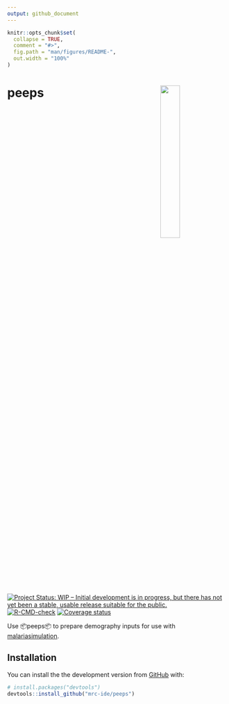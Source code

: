 ```yaml
---
output: github_document
---
```


<!-- README.md is generated from README.Rmd. Please edit that file -->

```r
knitr::opts_chunk$set(
  collapse = TRUE,
  comment = "#>",
  fig.path = "man/figures/README-",
  out.width = "100%"
)
```

# peeps <img src="man/figures/Peeps.png" align="right" width=30% height=30% />

<!-- badges: start -->
[![Project Status: WIP – Initial development is in progress, but there has not yet been a stable, usable release suitable for the public.](https://www.repostatus.org/badges/latest/wip.svg)](https://www.repostatus.org/#wip)
[![R-CMD-check](https://github.com/mrc-ide/peeps/workflows/R-CMD-check/badge.svg)](https://github.com/mrc-ide/peeps/actions)
[![Coverage status](https://codecov.io/gh/mrc-ide/peeps/branch/main/graph/badge.svg)](https://codecov.io/github/mrc-ide/peeps)
<!-- badges: end -->

Use 📦peeps📦 to prepare demography inputs for use with [malariasimulation](https://mrc-ide.github.io/malariasimulation/).

## Installation

You can install the  the development version from [GitHub](https://github.com/) with:

``` r
# install.packages("devtools")
devtools::install_github("mrc-ide/peeps")
```

